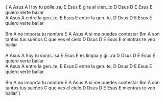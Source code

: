 <LyricsAndChords>
{`A        Asus A
Hoy tu polle..ra,
E        Esus E
gira al vien..to
D          Dsus D  E   Esus E
quiero verte    bailar
<br data-separator />
A        Asus A
entre la gen..te,
E        Esus E
entre la gen..te,
D          Dsus D  E   Esus E
quiero verte    bailar
<br data-separator />
<br data-separator />
      Bm       A
no importa tu nombre
              E     A   Asus A
si me puedes contestar
     Bm          A
son tantos tus sueños
             C
que ves el cielo
D             Dsus D  E   Esus E
mientras te veo    bailar
<br data-separator />
<br data-separator />
A         Asus A
hoy tu sonri...sa
    E       Esus E
es limpia y gi...ra
D          Dsus D  E   Esus E
quiero verte    bailar
<br data-separator />
A        Asus A
entre la gen..te,
E        Esus E
entre la gen..te,
D          Dsus D  E   Esus E
quiero verte    bailar
<br data-separator />
<br data-separator />
      Bm       A
no importa tu nombre
              E     A   Asus A
si me puedes contestar
     Bm          A
son tantos tus sueños
             C
que ves el cielo
D             Dsus D  E   Esus E
mientras te veo    bailar`}
</LyricsAndChords>
